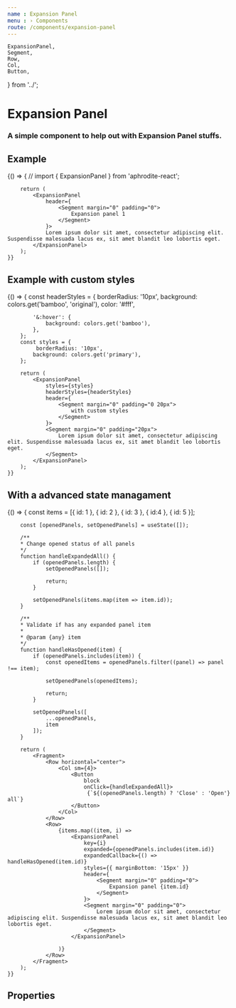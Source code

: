 ```yaml
---
name : Expansion Panel
menu : › Components
route: /components/expansion-panel
---
```


    ExpansionPanel,
    Segment,
    Row,
    Col,
    Button,
} from '../';


# Expansion Panel
### A simple component to help out with Expansion Panel stuffs.


## Example

<Playground>
    {() => {
        // import { ExpansionPanel } from 'aphrodite-react';

        return (
            <ExpansionPanel
                header={
                    <Segment margin="0" padding="0">
                        Expansion panel 1
                    </Segment>
                }>
                Lorem ipsum dolor sit amet, consectetur adipiscing elit. Suspendisse malesuada lacus ex, sit amet blandit leo lobortis eget.
            </ExpansionPanel>
        );
    }}
</Playground>


## Example with custom styles

<Playground>
    {() => {
        const headerStyles = {
            borderRadius: '10px',
            background: colors.get('bamboo', 'original'),
            color: '#fff',

            '&:hover': {
                background: colors.get('bamboo'),
            },
        };
        const styles = {
             borderRadius: '10px',
            background: colors.get('primary'),
        };

        return (
            <ExpansionPanel
                styles={styles}
                headerStyles={headerStyles}
                header={
                    <Segment margin="0" padding="0 20px">
                        with custom styles
                    </Segment>
                }>
                <Segment margin="0" padding="20px">
                    Lorem ipsum dolor sit amet, consectetur adipiscing elit. Suspendisse malesuada lacus ex, sit amet blandit leo lobortis eget.
                </Segment>
            </ExpansionPanel>
        );
    }}
</Playground>


## With a advanced state managament

<Playground>
    {() => {
        const items = [{ id: 1 }, { id: 2 }, { id: 3 }, { id:4 }, { id: 5 }];

        const [openedPanels, setOpenedPanels] = useState([]);

        /**
        * Change opened status of all panels
        */
        function handleExpandedAll() {
            if (openedPanels.length) {
                setOpenedPanels([]);

                return;
            }

            setOpenedPanels(items.map(item => item.id));
        }

        /**
        * Validate if has any expanded panel item
        *
        * @param {any} item
        */
        function handleHasOpened(item) {
            if (openedPanels.includes(item)) {
                const openedItems = openedPanels.filter((panel) => panel !== item);

                setOpenedPanels(openedItems);

                return;
            }

            setOpenedPanels([
                ...openedPanels,
                item
            ]);
        }

        return (
            <Fragment>
                <Row horizontal="center">
                    <Col sm={4}>
                        <Button
                            block
                            onClick={handleExpandedAll}>
                             {`${(openedPanels.length) ? 'Close' : 'Open'} all`}
                        </Button>
                    </Col>
                </Row>
                <Row>
                    {items.map((item, i) =>
                        <ExpansionPanel
                            key={i}
                            expanded={openedPanels.includes(item.id)}
                            expandedCallback={() => handleHasOpened(item.id)}
                            styles={{ marginBottom: '15px' }}
                            header={
                                <Segment margin="0" padding="0">
                                    Expansion panel {item.id}
                                </Segment>
                            }>
                            <Segment margin="0" padding="0">
                                Lorem ipsum dolor sit amet, consectetur adipiscing elit. Suspendisse malesuada lacus ex, sit amet blandit leo lobortis eget.
                            </Segment>
                        </ExpansionPanel>

                    )}
                </Row>
            </Fragment>
        );
    }}
</Playground>


## Properties

<Props of={ExpansionPanel} />
